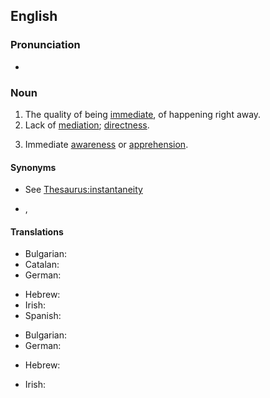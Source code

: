 ==English==

===Pronunciation===
* {{IPA|en|/ɪˈmiːdi.əsi/|/ɪˈmiːdʒəsi/|/əˈ-/}}

===Noun===
{{en-noun|~|immediacies}}

# The quality of being [[immediate]], of happening right away.
# Lack of [[mediation]]; [[direct]]ness.
# {{lb|en|philosophy}} Immediate [[awareness]] or [[apprehension]].

====Synonyms====
* {{sense|the quality of being immediate}} See [[Thesaurus:instantaneity]]
* {{sense|lack of mediation}} {{l|en|plainness}}, {{l|en|unambiguousness}}

====Translations====
{{trans-top|the quality of being immediate}}
* Bulgarian: {{t+|bg|неотложност|f}}
* Catalan: {{t|ca|immediatesa|f}}
* German: {{t+|de|Dringlichkeit|f}} {{qualifier|of an issue, problem, etc.}}
{{trans-mid}}
* Hebrew: {{t|he|מיידיות|f|tr=miyadiyút}}
* Irish: {{t|ga|neasacht|f}}
* Spanish: {{t|es|inmediatez|f}}
{{trans-bottom}}

{{trans-top|lack of mediation}}
* Bulgarian: {{t+|bg|непосредственост|f}}
* German: {{t+|de|Unmittelbarkeit|f}}
{{trans-mid}}
* Hebrew: {{t|he|אי-אמצעיות|f|tr=í-emtza'iyút}}
{{trans-bottom}}

{{trans-top|philosophy: immediate awareness or apprehension}}
* Irish: {{t|ga|neamh-mheánacht|f}}
{{trans-mid}}
{{trans-bottom}}
